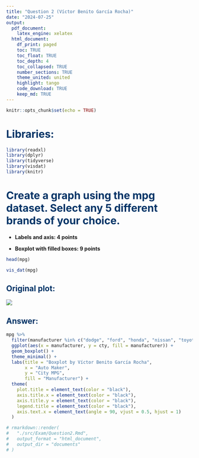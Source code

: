 ```yaml
---
title: "Question 2 (Víctor Benito García Rocha)"
date: "2024-07-25"
output:
  pdf_document:
    latex_engine: xelatex
  html_document:
    df_print: paged
    toc: TRUE
    toc_float: TRUE
    toc_depth: 4
    toc_collapsed: TRUE
    number_sections: TRUE
    theme_united: united
    highlight: tango
    code_download: TRUE
    keep_md: TRUE
---
```


```r
knitr::opts_chunk$set(echo = TRUE)
```

# <span style="color:#003366">**Libraries:**</span>

```r
library(readxl)
library(dplyr)
library(tidyverse)
library(visdat)
library(knitr)
```

# <span style="color:#003366">**Create a graph using the mpg dataset. Select any 5 different brands of your choice.**</span>

- **Labels and axis: 4 points**

- **Boxplot with filled boxes: 9 points**

```r
head(mpg)
```

```r
vis_dat(mpg)
```

## <span style="color:#003366">**Original plot:**</span>

![](C:/Users/HP/Documents/BusinessAnalyticsITESM/assets/FG3-1.png)

## <span style="color:#003366">**Answer:**</span>

```r
mpg %>%
  filter(manufacturer %in% c("dodge", "ford", "honda", "nissan", "toyota")) %>%
  ggplot(aes(x = manufacturer, y = cty, fill = manufacturer)) +
  geom_boxplot() +
  theme_minimal() +
  labs(title = "Boxplot by Víctor Benito García Rocha",
       x = "Auto Maker",
       y = "City MPG",
       fill = "Manufacturer") +
  theme(
    plot.title = element_text(color = "black"),
    axis.title.x = element_text(color = "black"),
    axis.title.y = element_text(color = "black"),
    legend.title = element_text(color = "black"),
    axis.text.x = element_text(angle = 90, vjust = 0.5, hjust = 1)
  )
```

```r
# rmarkdown::render(
#   "./src/Exam/Question2.Rmd",
#   output_format = "html_document",
#   output_dir = "documents"
# )
```